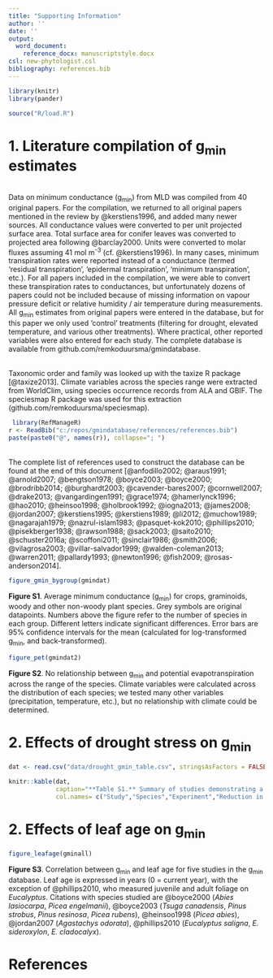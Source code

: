 ```yaml
---
title: "Supporting Information"
author: ''
date: ''
output:
  word_document:
    reference_docx: manuscriptstyle.docx
csl: new-phytologist.csl
bibliography: references.bib
---
```


```r

library(knitr)
library(pander)

source("R/load.R")
```


# 1. Literature compilation of g~min~ estimates

\
Data on minimum conductance (g~min~) from MLD was compiled from 40 original papers. For the compilation, we returned to all original papers mentioned in the review by @kerstiens1996, and added many newer sources. All conductance values were converted to per unit projected surface area. Total surface area for conifer leaves was converted to projected area following @barclay2000. Units were converted to molar fluxes assuming 41 mol m^-3^ (cf. @kerstiens1996). In many cases, minimum transpiration rates were reported instead of a conductance (termed 'residual transpiration', 'epidermal transpiration', 'minimum transpiration', etc.). For all papers included in the compilation, we were able to convert these transpiration rates to conductances, but unfortunately dozens of papers could not be included because of missing information on vapour pressure deficit or relative humidity / air temperature during measurements. All g~min~ estimates from original papers were entered in the database, but for this paper we only used 'control' treatments (filtering for drought, elevated temperature, and various other treatments). Where practical, other reported variables were also entered for each study. The complete database is available from github.com/remkoduursma/gmindatabase.

\
Taxonomic order and family was looked up with the taxize R package [@taxize2013]. Climate variables across the species range were extracted from WorldClim, using species occurrence records from ALA and GBIF. The speciesmap R package was used for this extraction (github.com/remkoduursma/speciesmap).

```r
 library(RefManageR)
r <- ReadBib("c:/repos/gmindatabase/references/references.bib")
paste(paste0("@", names(r)), collapse="; ")
```

\
The complete list of references used to construct the database can be found at the end of this document [@anfodillo2002; @araus1991; @arnold2007; @bengtson1978; @boyce2003; @boyce2000; @brodribb2014; @burghardt2003; @cavender-bares2007; @cornwell2007; @drake2013; @vangardingen1991; @grace1974; @hamerlynck1996; @hao2010; @heinsoo1998; @holbrook1992; @iogna2013; @james2008; @jordan2007; @kerstiens1995; @kerstiens1989; @li2012; @muchow1989; @nagarajah1979; @nazrul-islam1983; @pasquet-kok2010; @phillips2010; @pisekberger1938; @rawson1988; @sack2003; @saito2010; @schuster2016a; @scoffoni2011; @sinclair1986; @smith2006; @vilagrosa2003; @villar-salvador1999; @walden-coleman2013; @warren2011; @pallardy1993; @newton1996; @fish2009; @rosas-anderson2014].


```r
figure_gmin_bygroup(gmindat)
```
**Figure S1**. Average minimum conductance (g~min~) for crops, graminoids, woody and other non-woody plant species. Grey symbols are original datapoints. Numbers above the figure refer to the number of species in each group. Different letters indicate significant differences. Error bars are 95% confidence intervals for the mean (calculated for log-transformed g~min~, and back-transformed).



```r
figure_pet(gmindat2)
```
**Figure S2**. No relationship between g~min~ and potential evapotranspiration across the range of the species. Climate variables were calculated across the distribution of each species; we tested many other variables (precipitation, temperature, etc.), but no relationship with climate could be determined.




# 2. Effects of drought stress on g~min~

```r
dat <- read.csv("data/drought_gmin_table.csv", stringsAsFactors = FALSE)

knitr::kable(dat, 
             caption="**Table S1.** Summary of studies demonstrating a decrease in g~min~ after an acclimation period to low soil water availability",
             col.names= c("Study","Species","Experiment","Reduction in g~min~"))
```


# 2. Effects of leaf age on g~min~

```r
figure_leafage(gminall)
```

**Figure S3**. Correlation between g~min~ and leaf age for five studies in the g~min~ database. Leaf age is expressed in years (0 = current year), with the exception of @phillips2010, who measured juvenile and adult foliage on *Eucalyptus*. Citations with species studied are @boyce2000 (*Abies lasiocarpa*, *Picea engelmanii*), @boyce2003 (*Tsuga canadensis*, *Pinus strobus*, *Pinus resinosa*, *Picea rubens*), @heinsoo1998 (*Picea abies*), @jordan2007 (*Agastachys odorata*), @phillips2010 (*Eucalyptus saligna*, *E. sideroxylon*, *E. cladocalyx*). 



# References {.unnumbered}


